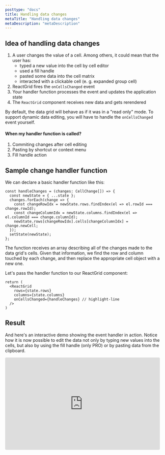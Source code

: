 ```yaml
---
posttype: "docs"
title: Handling data changes
metaTitle: "Handling data changes"
metaDescription: "metaDescription"
---
```


## Idea of handling data changes

1. A user changes the value of a cell. Among others, it could mean that the user has:
   - typed a new value into the cell by cell editor
   - used a fill handle 
   - pasted some data into the cell matrix
   - interacted with a clickable cell (e. g. expanded group cell)
2. ReactGrid fires the `onCellsChanged` event
3. Your handler function processes the event and updates the application state
4. The `ReactGrid` component receives new data and gets rerendered

By default, the data grid will behave as if it was in a "read only" mode.
To support dynamic data editing, you will have to handle the `onCellsChanged` event yourself.

#### When my handler function is called?

1. Commiting changes after cell editing
2. Pasting by shortcut or context menu
3. Fill handle action

## Sample change handler function

We can declare a basic handler function like this:

```tsx
const handleChanges = (changes: CellChange[]) => {
  const newState = { ...state };
  changes.forEach(change => {
    const changeRowIdx = newState.rows.findIndex(el => el.rowId === change.rowId);
    const changeColumnIdx = newState.columns.findIndex(el => el.columnId === change.columnId);
    newState.rows[changeRowIdx].cells[changeColumnIdx] = change.newCell;
  });
  setState(newState);
};
```

The function receives an array describing all of the changes made to the data grid's cells.
Given that information, we find the row and column touched by each change,
and then replace the appropriate cell object with a new one.

Let's pass the handler function to our ReactGrid component:

```tsx
return (
  <ReactGrid
    rows={state.rows}
    columns={state.columns}
    onCellsChanged={handleChanges} // highlight-line
  />
)
```

## Result
And here's an interactive demo showing the event handler in action.
Notice how it is now possible to edit the data not only by typing new values into the cells,
but also by using the fill handle (only PRO) or by pasting data from the clipboard.

<iframe
  src="https://stackblitz.com/edit/reactgrid-handling-changes?ctl=1&embed=1&file=index.tsx&hideExplorer=1"
  style="width:100%; height:300px; border:0; border-radius: 4px; overflow:hidden;"
  title="reactgrid-handling-changes"
  allow="geolocation; microphone; camera; midi; vr; accelerometer; gyroscope; payment; ambient-light-sensor; encrypted-media; usb"
  sandbox="allow-modals allow-forms allow-popups allow-scripts allow-same-origin"
></iframe>

